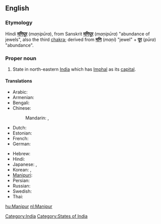 ==English==
{{wikipedia}}

===Etymology===
Hindi '''[[मणिपूर]]''' (''maṇipūra''), from Sanskrit '''[[मणिपूर]]''' (''maṇipūra'') "abundance of jewels", also the third [[chakra]]; derived from '''[[मणि]]''' (''maṇi'') "jewel" + '''[[पूर]]''' (''pūra'') "abundance".  

===Proper noun===
{{en-proper noun}}

#State in north-eastern [[India]] which has [[Imphal]] as its [[capital]].

====Translations====
{{trans-top|Manipur, India}}
* Arabic: {{t|ar|مانيبور|m|tr=manibuur}}
* Armenian: {{t-|hy|Մանիպուր|tr=Manipur}}
* Bengali: {{t|bn|মিণপুর|tr=miṇapura|sc=Beng|xs=Bengali}}
* Chinese:
*: Mandarin: {{t|cmn|曼尼普爾邦|tr=Běndìzhìlǐ|sc=Hani}}, {{t|cmn|曼尼普尔邦|tr=Mànnípǔ'ěr-bāng|sc=Hani}}
* Dutch: {{t+|nl|Manipur}}
* Estonian: {{t-|et|Manipur}}
* French: {{t-|fr|Manipur}}
* German: {{t-|de|Manipur}}
{{trans-mid}}
* Hebrew: {{t|he|מאניפור}}
* Hindi: {{t|hi|मणिपूर|tr=maṇipūr|xs=Hindi}}
* Japanese: {{t|ja|マニプル州|tr=Manipuru-shū}}, {{t|ja|マニプル|tr=Manipuru}}
* Korean: {{t|ko|마니푸르 주|tr=Manipureu ju|sc=Hang}},  {{t|ko|마니푸르|tr=Manipureu|sc=Hang}}
* [[Manipuri]]: {{tø|mni|মণিপুর|tr=maṇipur}}
* Persian: {{t|fa|مانی‌پور|xs=Persian}}
* Russian: {{t|ru|Манипур|m|tr=Manipúr}}
* Swedish: {{t-|sv|Manipur}}
* Thai: {{t|th|รัฐมณีปุระ|tr=rát má-nee-bpù-rá}}
{{trans-bottom}}

[[Category:India]]
[[Category:States of India]]

[[hu:Manipur]]
[[nl:Manipur]]